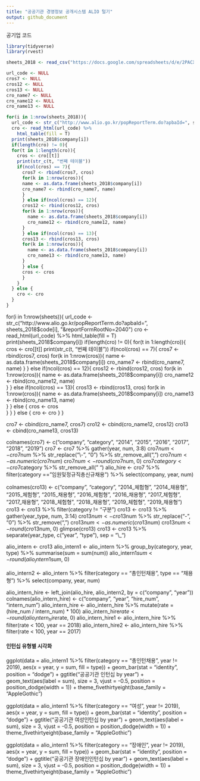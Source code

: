```yaml
---
title: "공공기관 경영정보 공개시스템 ALIO 털기"
output: github_document
---
```

공기업 코드
```r
library(tidyverse)  
library(rvest)  

sheets_2018 <- read_csv("https://docs.google.com/spreadsheets/d/e/2PACX-1vRwgSVKHbnwCmyoTSwu74QwAIoJu2ja6X6qPgKCJJaVqfIhPRjiekiYyZQLd4X9XMOX8hQUKFrnN2tf/pub?gid=0&single=true&output=csv")
```

```r
url_code <- NULL
cros7 <- NULL
cros12 <- NULL
cros13 <- NULL
cro_name7 <- NULL
cro_name12 <- NULL
cro_name13 <- NULL
```
 
```r
for(i in 1:nrow(sheets_2018)){  
  url_code <- str_c("http://www.alio.go.kr/popReportTerm.do?apbaId=", sheets_2018$code[i], "&reportFormRootNo=2040")  
  cro <- read_html(url_code) %>%   
    html_table(fill = T)  
  print(sheets_2018$company[i])  
  if(length(cro) != 0){  
  for(t in 1:length(cro)){  
    cros <- cro[[t]]  
    print(str_c(t, "번째 테이블"))  
    if(ncol(cros) == 7){  
      cros7 <- rbind(cros7, cros)  
      for(k in 1:nrow(cros)){  
      name <- as.data.frame(sheets_2018$company[i])  
      cro_name7 <- rbind(cro_name7, name)    
      }  
      } else if(ncol(cros) == 12){  
      cros12 <- rbind(cros12, cros)  
      for(k in 1:nrow(cros)){  
        name <- as.data.frame(sheets_2018$company[i])  
        cro_name12 <- rbind(cro_name12, name)    
      }  
      } else if(ncol(cros) == 13){  
      cros13 <- rbind(cros13, cros)  
      for(k in 1:nrow(cros)){  
        name <- as.data.frame(sheets_2018$company[i])  
        cro_name13 <- rbind(cro_name13, name)    
      }  
      } else {  
      cros <- cros    
      }  
    }  
  } else {  
    cro <- cro  
  }  
}  
```


for(i in 1:nrow(sheets)){
  url_code <- str_c("http://www.alio.go.kr/popReportTerm.do?apbaId=", sheets_2018$code[i], "&reportFormRootNo=2040")
  cro <- read_html(url_code) %>% 
    html_table(fill = T)
  print(sheets_2018$company[i])
  if(length(cro) != 0){
  for(t in 1:length(cro)){
    cros <- cro[[t]]
    print(str_c(t, "번째 테이블"))
    if(ncol(cros) == 7){
      cros7 <- rbind(cros7, cros)
      for(k in 1:nrow(cros)){
      name <- as.data.frame(sheets_2018$company[i])
      cro_name7 <- rbind(cro_name7, name)  
      }
      } else if(ncol(cros) == 12){
      cros12 <- rbind(cros12, cros)
      for(k in 1:nrow(cros)){
        name <- as.data.frame(sheets_2018$company[i])
        cro_name12 <- rbind(cro_name12, name)  
      }
      } else if(ncol(cros) == 13){
      cros13 <- rbind(cros13, cros)
      for(k in 1:nrow(cros)){
        name <- as.data.frame(sheets_2018$company[i])
        cro_name13 <- rbind(cro_name13, name)  
      }
      } else {
      cros <- cros  
      }
    }
  } else {
    cro <- cro
  }
}

cro7 <- cbind(cro_name7, cros7) 
cro12 <- cbind(cro_name12, cros12) 
cro13 <- cbind(cro_name13, cros13) 

colnames(cro7) <- c("company", "category", "2014", "2015", "2016", "2017", "2018", "2019")
cro7 <- cro7 %>% 
  gather(year, num, 3:8)
cro7$num <- cro7$num %>% 
  str_replace("\\-", "0") %>% 
  str_remove_all(",")
cro7$num <- as.numeric(cro7$num)
cro7$num <- round(cro7$num, 0)
cro7$category <- cro7$category %>% 
  str_remove_all(" ")
alio_hire <- cro7 %>% 
  filter(category == "임원및정규직총신규채용") %>% 
  select(company, year, num)

colnames(cro13) <- c("company", "category", "2014_체험형", "2014_채용형", "2015_체험형", "2015_채용형", "2016_체험형", "2016_채용형", "2017_체험형", "2017_채용형", "2018_체험형", "2018_채용형", "2019_체험형", "2019_채용형")
cro13 <- cro13 %>% 
  filter(category != "구분")
cro13 <- cro13 %>% 
  gather(year_type, num, 3:14)
cro13$num <- cro13$num %>% 
  str_replace("-", "0") %>% 
  str_remove(",")
cro13$num <- as.numeric(cro13$num)
cro13$num <- round(cro13$num, 0)
glimpse(cro13)
cro13 <- cro13 %>% 
  separate(year_type, c("year", "type"), sep = "\\_")

alio_intern <- cro13
alio_intern1 <- alio_intern %>% 
  group_by(category, year, type) %>% 
  summarise(sum = sum(num))
alio_intern1$sum <- round(alio_intern1$sum, 0)

alio_intern2 <- alio_intern %>% 
  filter(category == "총인턴채용", type == "채용형") %>% 
  select(company, year, num)

alio_intern_hire <- left_join(alio_hire, alio_intern2, by = c("company", "year")) 
colnames(alio_intern_hire) <- c("company", "year", "hire_num", "intern_num")
alio_intern_hire <- alio_intern_hire %>% 
  mutate(rate = (hire_num / intern_num) * 100)
alio_intern_hire$rate <- round(alio_intern_hire$rate, 0)
alio_intern_hire1 <- alio_intern_hire %>% 
  filter(rate < 100, year == 2018)
alio_intern_hire2 <- alio_intern_hire %>% 
  filter(rate < 100, year == 2017)

#### 인턴십 유형별 시각화 ####

ggplot(data = alio_intern1 %>% 
         filter(category == "총인턴채용", year != 2019), aes(x = year, y = sum, fill = type)) +
  geom_bar(stat = "identity", position = "dodge") +
  ggtitle("공공기관 인턴십 by year") +
  geom_text(aes(label = sum), size = 3, vjust = -0.5, position = position_dodge(width = 1)) +
  theme_fivethirtyeight(base_family = "AppleGothic")

ggplot(data = alio_intern1 %>% 
         filter(category == "여성", year != 2019), aes(x = year, y = sum, fill = type)) +
  geom_bar(stat = "identity", position = "dodge") +
  ggtitle("공공기관 여성인턴십 by year") +
  geom_text(aes(label = sum), size = 3, vjust = -0.5, position = position_dodge(width = 1)) +
  theme_fivethirtyeight(base_family = "AppleGothic")

ggplot(data = alio_intern1 %>% 
         filter(category == "장애인", year != 2019), aes(x = year, y = sum, fill = type)) +
  geom_bar(stat = "identity", position = "dodge") +
  ggtitle("공공기관 장애인인턴십 by year") +
  geom_text(aes(label = sum), size = 3, vjust = -0.5, position = position_dodge(width = 1)) +
  theme_fivethirtyeight(base_family = "AppleGothic")